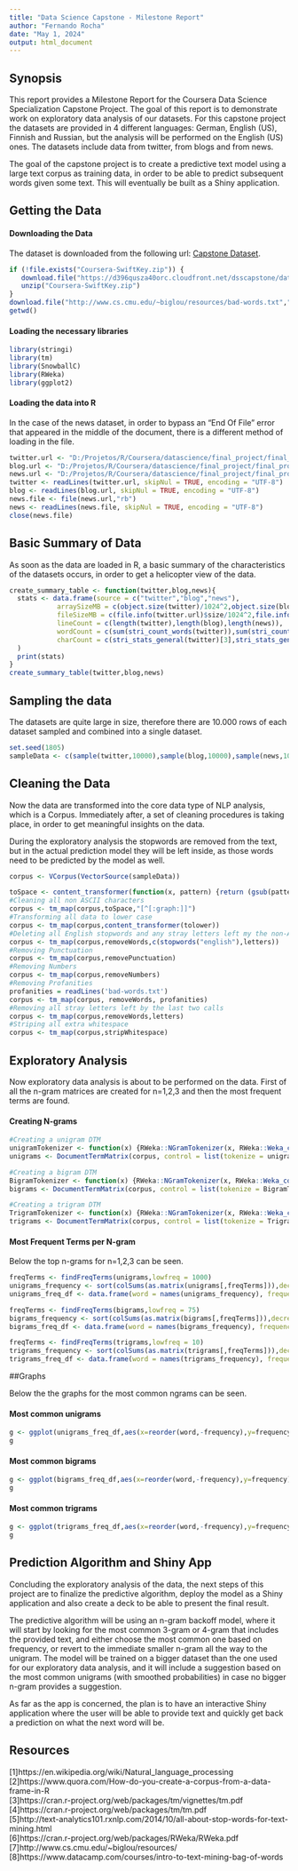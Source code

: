 ---
title: "Data Science Capstone - Milestone Report"
author: "Fernando Rocha"
date: "May 1, 2024"
output: html_document
---

## Synopsis
This report provides a Milestone Report for the Coursera Data Science Specialization Capstone Project. The goal of this report is to demonstrate work on exploratory data analysis of our datasets. For this capstone project the datasets are provided in 4 different languages: German, English (US), Finnish and Russian, but the analysis will be performed on the English (US) ones. The datasets include data from twitter, from blogs and from news.

The goal of the capstone project is to create a predictive text model using a large text corpus as training data, in order to be able to predict subsequent words given some text. This will eventually be built as a Shiny application.

## Getting the Data

#### Downloading the Data

The dataset is downloaded from the following url: [Capstone Dataset](https://d396qusza40orc.cloudfront.net/dsscapstone/dataset/Coursera-SwiftKey.zip).

```{r download}
if (!file.exists("Coursera-SwiftKey.zip")) {
   download.file("https://d396qusza40orc.cloudfront.net/dsscapstone/dataset/Coursera-SwiftKey.zip","Coursera-SwiftKey.zip")
   unzip("Coursera-SwiftKey.zip")
}
download.file("http://www.cs.cmu.edu/~biglou/resources/bad-words.txt","bad-words.txt")
getwd()
```

#### Loading the necessary libraries

```{r libraries,warning=FALSE,message=FALSE}
library(stringi)
library(tm)
library(SnowballC)
library(RWeka)
library(ggplot2)

```

#### Loading the data into R

In the case of the news dataset, in order to bypass an "End Of File" error that appeared in the middle of the document, there is a different method of loading in the file.

```{r loading,cache=TRUE}
twitter.url <- "D:/Projetos/R/Coursera/datascience/final_project/final_project/en_US.twitter.txt"
blog.url <- "D:/Projetos/R/Coursera/datascience/final_project/final_project/en_US.blogs.txt"
news.url <- "D:/Projetos/R/Coursera/datascience/final_project/final_project/en_US.news.txt"
twitter <- readLines(twitter.url, skipNul = TRUE, encoding = "UTF-8")
blog <- readLines(blog.url, skipNul = TRUE, encoding = "UTF-8")
news.file <- file(news.url,"rb")
news <- readLines(news.file, skipNul = TRUE, encoding = "UTF-8")
close(news.file)
```

## Basic Summary of Data

As soon as the data are loaded in R, a basic summary of the characteristics of the datasets occurs, in order to get a helicopter view of the data.

```{r summary,echo=TRUE,cache=TRUE}
create_summary_table <- function(twitter,blog,news){
  stats <- data.frame(source = c("twitter","blog","news"),
            arraySizeMB = c(object.size(twitter)/1024^2,object.size(blog)/1024^2,object.size(news)/1024^2),
            fileSizeMB = c(file.info(twitter.url)$size/1024^2,file.info(blog.url)$size/1024^2,file.info(news.url)$size/1024^2),
            lineCount = c(length(twitter),length(blog),length(news)),
            wordCount = c(sum(stri_count_words(twitter)),sum(stri_count_words(blog)),sum(stri_count_words(news))),
            charCount = c(stri_stats_general(twitter)[3],stri_stats_general(blog)[3],stri_stats_general(news)[3])
  )
  print(stats)
}
create_summary_table(twitter,blog,news)
```

## Sampling the data

The datasets are quite large in size, therefore there are 10.000 rows of each dataset sampled and combined into a single dataset.
```{r sampling,cache=TRUE}
set.seed(1805)
sampleData <- c(sample(twitter,10000),sample(blog,10000),sample(news,10000))
```

## Cleaning the Data

Now the data are transformed into the core data type of NLP analysis, which is a Corpus. Immediately after, a set of cleaning procedures is taking place, in order to get meaningful insights on the data. 

During the exploratory analysis the stopwords are removed from the text, but in the actual prediction model they will be left inside, as those words need to be predicted by the model as well.

```{r cleaning,cache=TRUE}
corpus <- VCorpus(VectorSource(sampleData))

toSpace <- content_transformer(function(x, pattern) {return (gsub(pattern," ",x))})
#Cleaning all non ASCII characters
corpus <- tm_map(corpus,toSpace,"[^[:graph:]]")
#Transforming all data to lower case
corpus <- tm_map(corpus,content_transformer(tolower))
#Deleting all English stopwords and any stray letters left my the non-ASCII removal
corpus <- tm_map(corpus,removeWords,c(stopwords("english"),letters))
#Removing Punctuation
corpus <- tm_map(corpus,removePunctuation)
#Removing Numbers
corpus <- tm_map(corpus,removeNumbers)
#Removing Profanities
profanities = readLines('bad-words.txt')
corpus <- tm_map(corpus, removeWords, profanities)
#Removing all stray letters left by the last two calls
corpus <- tm_map(corpus,removeWords,letters)
#Striping all extra whitespace
corpus <- tm_map(corpus,stripWhitespace)
```

## Exploratory Analysis

Now exploratory data analysis is about to be performed on the data. First of all the n-gram matrices are created for n=1,2,3 and then the most frequent terms are found.

#### Creating N-grams

```{r ngrams,cache=TRUE}
#Creating a unigram DTM
unigramTokenizer <- function(x) {RWeka::NGramTokenizer(x, RWeka::Weka_control(min = 1, max = 1))}
unigrams <- DocumentTermMatrix(corpus, control = list(tokenize = unigramTokenizer))

#Creating a bigram DTM
BigramTokenizer <- function(x) {RWeka::NGramTokenizer(x, RWeka::Weka_control(min = 2, max = 2))}
bigrams <- DocumentTermMatrix(corpus, control = list(tokenize = BigramTokenizer))

#Creating a trigram DTM
TrigramTokenizer <- function(x) {RWeka::NGramTokenizer(x, RWeka::Weka_control(min = 3, max = 3))}
trigrams <- DocumentTermMatrix(corpus, control = list(tokenize = TrigramTokenizer))
```

#### Most Frequent Terms per N-gram

Below the top n-grams for n=1,2,3 can be seen.

```{r freqs}
freqTerms <- findFreqTerms(unigrams,lowfreq = 1000)
unigrams_frequency <- sort(colSums(as.matrix(unigrams[,freqTerms])),decreasing = TRUE)
unigrams_freq_df <- data.frame(word = names(unigrams_frequency), frequency = unigrams_frequency)

freqTerms <- findFreqTerms(bigrams,lowfreq = 75)
bigrams_frequency <- sort(colSums(as.matrix(bigrams[,freqTerms])),decreasing = TRUE)
bigrams_freq_df <- data.frame(word = names(bigrams_frequency), frequency = bigrams_frequency)

freqTerms <- findFreqTerms(trigrams,lowfreq = 10)
trigrams_frequency <- sort(colSums(as.matrix(trigrams[,freqTerms])),decreasing = TRUE)
trigrams_freq_df <- data.frame(word = names(trigrams_frequency), frequency = trigrams_frequency)
```

##Graphs

Below the the graphs for the most common ngrams can be seen.

#### Most common unigrams
```{r}
g <- ggplot(unigrams_freq_df,aes(x=reorder(word,-frequency),y=frequency))+geom_bar(stat="identity",fill="darkolivegreen4") + xlab("Unigram") + ylab("Frequency") +labs(title="Most common unigrams") + theme(axis.text.x=element_text(angle=55, hjust=1))
g
```

#### Most common bigrams
```{r}
g <- ggplot(bigrams_freq_df,aes(x=reorder(word,-frequency),y=frequency))+geom_bar(stat="identity",fill="darkolivegreen4") + xlab("Bigram") + ylab("Frequency") +labs(title="Most common bigrams") + theme(axis.text.x=element_text(angle=55, hjust=1))
g
```

#### Most common trigrams
```{r}
g <- ggplot(trigrams_freq_df,aes(x=reorder(word,-frequency),y=frequency))+geom_bar(stat="identity",fill="darkolivegreen4") + xlab("Trigram") + ylab("Frequency") +labs(title="Most common trigrams") + theme(axis.text.x=element_text(angle=55, hjust=1))
g
```

## Prediction Algorithm and Shiny App

Concluding the exploratory analysis of the data, the next steps of this project are to finalize the predictive algorithm, deploy the model as a Shiny application and also create a deck to be able to present the final result.

The predictive algorithm will be using an n-gram backoff model, where it will start by looking for the most common 3-gram or 4-gram that includes the provided text, and either choose the most common one based on frequency, or revert to the immediate smaller n-gram all the way to the unigram. The model will be trained on a bigger dataset than the one used for our exploratory data analysis, and it will include a suggestion based on the most common unigrams (with smoothed probabilities) in case no bigger n-gram provides a suggestion.

As far as the app is concerned, the plan is to have an interactive Shiny application where the user will be able to provide text and quickly get back a prediction on what the next word will be.

## Resources

[1]https://en.wikipedia.org/wiki/Natural_language_processing  
[2]https://www.quora.com/How-do-you-create-a-corpus-from-a-data-frame-in-R  
[3]https://cran.r-project.org/web/packages/tm/vignettes/tm.pdf  
[4]https://cran.r-project.org/web/packages/tm/tm.pdf  
[5]http://text-analytics101.rxnlp.com/2014/10/all-about-stop-words-for-text-mining.html  
[6]https://cran.r-project.org/web/packages/RWeka/RWeka.pdf  
[7]http://www.cs.cmu.edu/~biglou/resources/  
[8]https://www.datacamp.com/courses/intro-to-text-mining-bag-of-words  